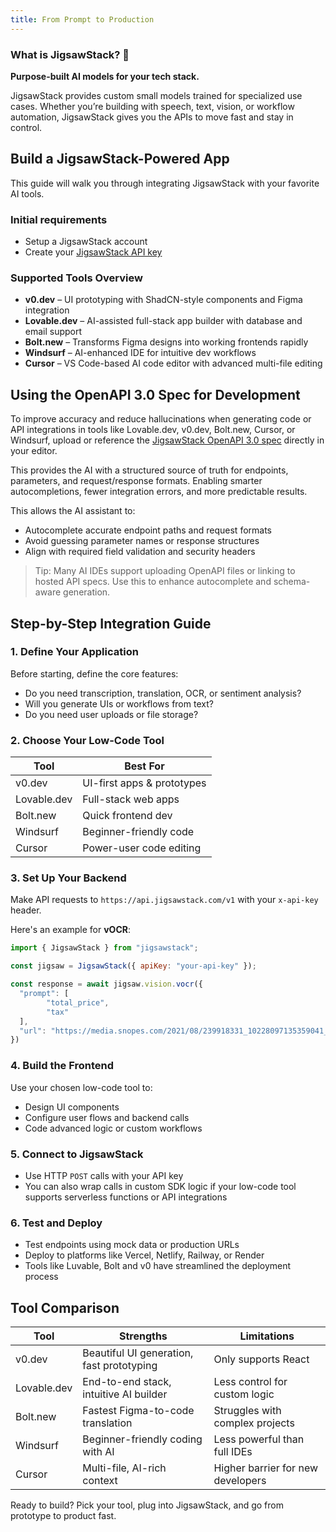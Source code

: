 ```yaml
---
title: From Prompt to Production
---
```


### What is JigsawStack? 🧩

**Purpose-built AI models for your tech stack.**

JigsawStack provides custom small models trained for specialized use cases. Whether you’re building with speech, text, vision, or workflow automation, JigsawStack gives you the APIs to move fast and stay in control.

## Build a JigsawStack-Powered App

This guide will walk you through integrating JigsawStack with your favorite AI tools.

### Initial requirements

- Setup a JigsawStack account 
- Create your [JigsawStack API key](https://jigsawstack.com/dashboard/)

### Supported Tools Overview

- **v0.dev** – UI prototyping with ShadCN-style components and Figma integration
- **Lovable.dev** – AI-assisted full-stack app builder with database and email support
- **Bolt.new** – Transforms Figma designs into working frontends rapidly
- **Windsurf** – AI-enhanced IDE for intuitive dev workflows
- **Cursor** – VS Code-based AI code editor with advanced multi-file editing

## Using the OpenAPI 3.0 Spec for Development

To improve accuracy and reduce hallucinations when generating code or API integrations in tools like Lovable.dev, v0.dev, Bolt.new, Cursor, or Windsurf, upload or reference the [JigsawStack OpenAPI 3.0 spec](https://jigsawstack.com/openapi.json) directly in your editor. 

This provides the AI with a structured source of truth for endpoints, parameters, and request/response formats. Enabling smarter autocompletions, fewer integration errors, and more predictable results.

This allows the AI assistant to:
- Autocomplete accurate endpoint paths and request formats
- Avoid guessing parameter names or response structures
- Align with required field validation and security headers

> Tip: Many AI IDEs support uploading OpenAPI files or linking to hosted API specs. Use this to enhance autocomplete and schema-aware generation.

## Step-by-Step Integration Guide

### 1. Define Your Application
Before starting, define the core features:
- Do you need transcription, translation, OCR, or sentiment analysis?
- Will you generate UIs or workflows from text?
- Do you need user uploads or file storage?

### 2. Choose Your Low-Code Tool
| Tool        | Best For                 |
|-------------|---------------------------|
| v0.dev      | UI-first apps & prototypes |
| Lovable.dev | Full-stack web apps       |
| Bolt.new    | Quick frontend dev        |
| Windsurf    | Beginner-friendly code    |
| Cursor      | Power-user code editing   |

### 3. Set Up Your Backend
Make API requests to `https://api.jigsawstack.com/v1` with your `x-api-key` header.

Here's an example for **vOCR**:

```javascript
import { JigsawStack } from "jigsawstack";

const jigsaw = JigsawStack({ apiKey: "your-api-key" });

const response = await jigsaw.vision.vocr({
  "prompt": [
        "total_price",
        "tax"
  ],
  "url": "https://media.snopes.com/2021/08/239918331_10228097135359041_3825446756894757753_n.jpg"
})
```

### 4. Build the Frontend
Use your chosen low-code tool to:
- Design UI components 
- Configure user flows and backend calls 
- Code advanced logic or custom workflows 

### 5. Connect to JigsawStack
- Use HTTP `POST` calls with your API key
- You can also wrap calls in custom SDK logic if your low-code tool supports serverless functions or API integrations

### 6. Test and Deploy
- Test endpoints using mock data or production URLs
- Deploy to platforms like Vercel, Netlify, Railway, or Render
- Tools like Luvable, Bolt and v0 have streamlined the deployment process

## Tool Comparison

| Tool        | Strengths                                | Limitations                        |
|-------------|--------------------------------------------|-------------------------------------|
| v0.dev      | Beautiful UI generation, fast prototyping | Only supports React                |
| Lovable.dev | End-to-end stack, intuitive AI builder    | Less control for custom logic      |
| Bolt.new    | Fastest Figma-to-code translation         | Struggles with complex projects    |
| Windsurf    | Beginner-friendly coding with AI          | Less powerful than full IDEs       |
| Cursor      | Multi-file, AI-rich context               | Higher barrier for new developers  |



Ready to build? Pick your tool, plug into JigsawStack, and go from prototype to product fast.
